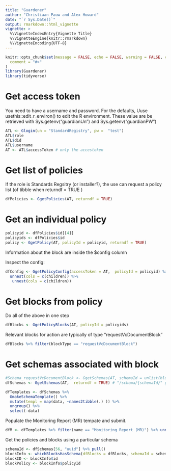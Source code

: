 ```yaml
---
title: "Guardener"
author: "Christiaan Pauw and Alex Howard"
date: "`r Sys.Date()`"
output: rmarkdown::html_vignette
vignette: >
  %\VignetteIndexEntry{Vignette Title}
  %\VignetteEngine{knitr::rmarkdown}
  %\VignetteEncoding{UTF-8}
---
```


```r
knitr::opts_chunk$set(message = FALSE, echo = FALSE, warning = FALSE, collapse = TRUE,
  comment = "#>"
)
library(Guardener)
library(tidyverse)
```

# Get access token

You need to have a username and password. For the defaults, Uuse usethis::edit_r_environ() to edit the R environment. These value are be retrieved with Sys.getenv("guardianUn") and Sys.getenv("guardianPW")

```r
ATL <- Glogin(un = "StandardRegistry", pw =  "test")
ATL$role
ATL$did
ATL$username
AT <- ATL$accessToken # only the accestoken
```

# Get list of policies 

If the role is Standards Regsitry (or installer?), the use can request a policy list (of tibble when returndf = TRUE )

```r
dfPolicies <- GgetPolicies(AT, returndf = TRUE)
```

# Get an individual policy

```r
policyid <- dfPolicies$id[[4]]
policyids <- dfPolicies$id
policy <- GgetPolicy(AT, policyId = policyid, returndf = TRUE)
```
Information about the block are inside the $config column

Inspect the config:

```r
dfConfig <- GgetPolicyConfig(accessToken = AT,  policyId = policyid) %>% 
  unnest(cols = c(children)) %>% 
   unnest(cols = c(children))
```

# Get blocks from policy

Do all of the above in one step

```r
dfBlocks <- GgetPolicyBlocks(AT, policyId = policyids)
```

Relevant blocks for action are typically of type "requestVcDocumentBlock"

```r
dfBlocks %>% filter(blockType == "requestVcDocumentBlock")
```

# Get schemas associated with block

```r
#Schema_requestVcDocumentBlock <- GgetSchemas(AT, schemaId = unlist(blocks[1, c(8)]), returndf = TRUE)
dfSchemas <- GgetSchemas(AT,  returndf = TRUE) # "/schema/{schemaId}" gives a 500 so get everything and filter
```


```r
dfTemplates <- dfSchemas %>% 
  GmakeSchemaTemplate() %>% 
  mutate(templ = map(data, ~names2tibble(.) )) %>% 
  ungroup() %>% 
  select(-data)
```

Populate the Monitoring Report (MR)  tempate and submit.

```r
dfM <- dfTemplates %>% filter(name == "Monitoring Report (MR)") %>% unnest(templ)
```

Get the policies and blocks using a particular schema

```r
schemaId <- dfSchemas[56, "uuid"] %>% pull()
blockInfo <- whichBlocksHasSchema(dfBlocks = dfBlocks, schemaId = schemaId)
blockID <- blockInfo$id
blockPolicy <- blockInfo$policyId
```


